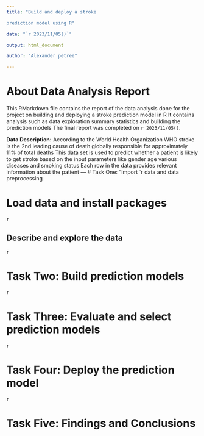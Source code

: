 ---
title: "Build and deploy a stroke 

prediction model using R"

date: "`r 2023/11/05()`"

output: html_document

author: "Alexander petree"

---

# About Data Analysis Report
This RMarkdown file contains 
the report of the data 
analysis done for the 
project on building
and deploying a stroke 
prediction model in R
It contains analysis such 
as data exploration
summary statistics and 
building the prediction 
models The final report
 was completed on `r 2023/11/05()`. 

**Data Description:**
According to the World 
Health Organization WHO
stroke is the 2nd leading
cause of death globally responsible for approximately 
11% of total deaths
This data set is used 
to predict whether a patient 
is likely to get stroke based 
on the input parameters like gender 
age 
various diseases 
and smoking status Each row 
in the data provides relevant information about the patient
---
# Task One: 
"Import 
`r data and data preprocessing

# Load data and install packages

```
{r}

```


## Describe and explore the data

```
{r}

```



# Task Two: Build prediction models

```
{r}

```




# Task Three: Evaluate and select prediction models

```
{r}

```



# Task Four: Deploy the prediction model

```
{r}

```




# Task Five: Findings and Conclusions
































